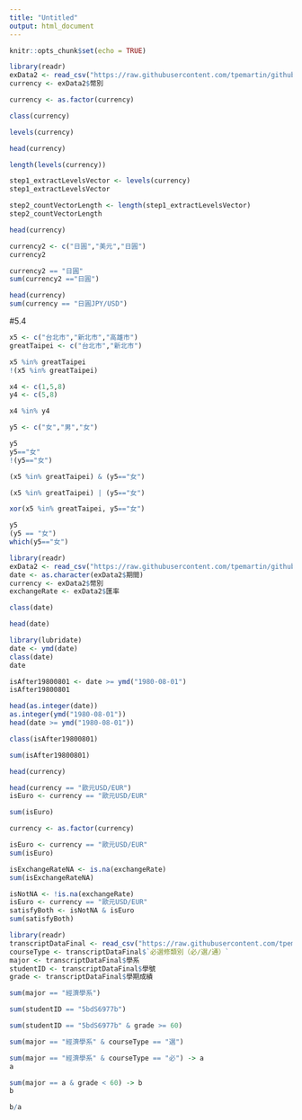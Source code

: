 ```yaml
---
title: "Untitled"
output: html_document
---
```


```r
knitr::opts_chunk$set(echo = TRUE)
```


```r
library(readr)
exData2 <- read_csv("https://raw.githubusercontent.com/tpemartin/github-data/master/exData2.csv")
currency <- exData2$幣別
```

```r
currency <- as.factor(currency)
```

```r
class(currency)
```
```r
levels(currency)
```

```r
head(currency)
```

```r
length(levels(currency))
```

```r
step1_extractLevelsVector <- levels(currency)
step1_extractLevelsVector
```

```r
step2_countVectorLength <- length(step1_extractLevelsVector)
step2_countVectorLength
```

```r
head(currency)
```

```r
currency2 <- c("日圓","美元","日圓")
currency2
```

```r
currency2 == "日圓"
sum(currency2 =="日圓")
```

```r
head(currency)
sum(currency == "日圓JPY/USD")
```

#5.4
```r
x5 <- c("台北市","新北市","高雄市")
greatTaipei <- c("台北市","新北市")

x5 %in% greatTaipei
!(x5 %in% greatTaipei)
```

```r
x4 <- c(1,5,8)
y4 <- c(5,8)

x4 %in% y4
```


```r
y5 <- c("女","男","女")

y5
y5=="女"
!(y5=="女")
```

```r
(x5 %in% greatTaipei) & (y5=="女")
```

```r
(x5 %in% greatTaipei) | (y5=="女")
```

```r
xor(x5 %in% greatTaipei, y5=="女")
```

```r
y5
(y5 == "女")
which(y5=="女")
```

```r
library(readr)
exData2 <- read_csv("https://raw.githubusercontent.com/tpemartin/github-data/master/exData2.csv")
date <- as.character(exData2$期間)
currency <- exData2$幣別
exchangeRate <- exData2$匯率
```
```r
class(date)
```
```r
head(date)
```
```r
library(lubridate)
date <- ymd(date)
class(date)
date
```

```r
isAfter19800801 <- date >= ymd("1980-08-01")
isAfter19800801
```

```r
head(as.integer(date))
as.integer(ymd("1980-08-01"))
head(date >= ymd("1980-08-01"))
```

```r
class(isAfter19800801)
```

```r
sum(isAfter19800801)
```
```r
head(currency)
```


```r
head(currency == "歐元USD/EUR")
isEuro <- currency == "歐元USD/EUR"
```

```r
sum(isEuro)
```
```r
currency <- as.factor(currency)
```

```r
isEuro <- currency == "歐元USD/EUR"
sum(isEuro)
```
```r
isExchangeRateNA <- is.na(exchangeRate)
sum(isExchangeRateNA)
```

```r
isNotNA <- !is.na(exchangeRate)
isEuro <- currency == "歐元USD/EUR"
satisfyBoth <- isNotNA & isEuro
sum(satisfyBoth)
```

```r
library(readr)
transcriptDataFinal <- read_csv("https://raw.githubusercontent.com/tpemartin/github-data/master/transcriptDataFinal.csv")
courseType <- transcriptDataFinal$`必選修類別（必∕選∕通）`
major <- transcriptDataFinal$學系
studentID <- transcriptDataFinal$學號
grade <- transcriptDataFinal$學期成績
```

```r
sum(major == "經濟學系")
```

```r
sum(studentID == "5bdS6977b")
```

```r
sum(studentID == "5bdS6977b" & grade >= 60)
```

```r
sum(major == "經濟學系" & courseType == "選")
```

```r
sum(major == "經濟學系" & courseType == "必") -> a
a
```

```r
sum(major == a & grade < 60) -> b
b
```
```r
b/a
```

